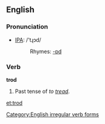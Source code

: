 ==English==
=== Pronunciation ===
*[[w:IPA|IPA]]: /'tɻɔd/
*:Rhymes: [[Rhymes:English:-ɒd|-ɒd]]

=== Verb ===
'''trod'''

#Past tense of ''to [[tread]]''.

[[Category:English irregular verb forms]]

[[et:trod]]